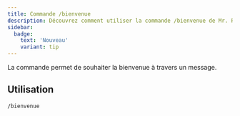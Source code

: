 ```yaml
---
title: Commande /bienvenue
description: Découvrez comment utiliser la commande /bienvenue de Mr. Robøt.
sidebar:
  badge:
    text: 'Nouveau'
    variant: tip
---
```


La commande permet de souhaiter la bienvenue à travers un message.

## Utilisation

```
/bienvenue
```

